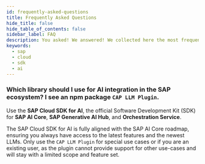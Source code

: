 ```yaml
---
id: frequently-asked-questions
title: Frequently Asked Questions
hide_title: false
hide_table_of_contents: false
sidebar_label: FAQ
description: You asked! We answered! We collected here the most frequent question about SAP Cloud SDK for AI (JavaScript).
keywords:
  - sap
  - cloud
  - sdk
  - ai
---
```


### Which library should I use for AI integration in the SAP ecosystem? I see an npm package `CAP LLM Plugin`.

Use the **SAP Cloud SDK for AI**, the official Software Development Kit (SDK) for **SAP AI Core**, **SAP Generative AI Hub**, and **Orchestration Service**.

The SAP Cloud SDK for AI is fully aligned with the SAP AI Core roadmap, ensuring you always have access to the latest features and the newest LLMs.
Only use the `CAP LLM Plugin` for special use cases or if you are an existing user, as the plugin cannot provide support for other use-cases and will stay with a limited scope and feature set.
